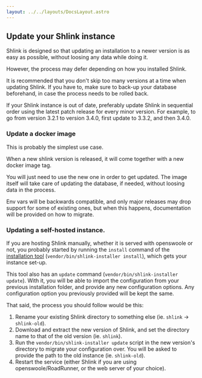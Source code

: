 ```yaml
---
layout: ../../layouts/DocsLayout.astro
---
```




## Update your Shlink instance

Shlink is designed so that updating an installation to a newer version is as easy as possible, without loosing any data while doing it.

However, the process may defer depending on how you installed Shlink.

<Callout type="warning" title="Important">
  It is recommended that you don't skip too many versions at a time when updating Shlink. If you have to, make sure to back-up your database beforehand, in case the process needs to be rolled back. 
  
  If your Shlink instance is out of date, preferably update Shlink in sequential order using the latest patch release for every minor version. For example, to go from version 3.2.1 to version 3.4.0, first update to 3.3.2, and then 3.4.0.
</Callout>

### Update a docker image

This is probably the simplest use case.

When a new shlink version is released, it will come together with a new docker image tag.

You will just need to use the new one in order to get updated. The image itself will take care of updating the database, if needed, without loosing data in the process.

Env vars will be backwards compatible, and only major releases may drop support for some of existing ones, but when this happens, documentation will be provided on how to migrate.

### Updating a self-hosted instance.

If you are hosting Shlink manually, whether it is served with openswoole or not, you probably started by running the `install` command of the [installation tool](/documentation/command-line-interface/installation-tool) (`vendor/bin/shlink-installer install`), which gets your instance set-up.

This tool also has an `update` command (`vendor/bin/shlink-installer update`). With it, you will be able to import the configuration from your previous installation folder, and provide any new configuration options. Any configuration option you previously provided will be kept the same.

That said, the process you should follow would be this:

1. Rename your existing Shlink directory to something else (ie. `shlink` -> `shlink-old`).
2. Download and extract the new version of Shlink, and set the directory name to that of the old version (ie. `shlink`).
3. Run the `vendor/bin/shlink-installer update` script in the new version's directory to migrate your configuration over. You will be asked to provide the path to the old instance (ie. `shlink-old`).
4. Restart the service (either Shlink if you are using openswoole/RoadRunner, or the web server of your choice).
